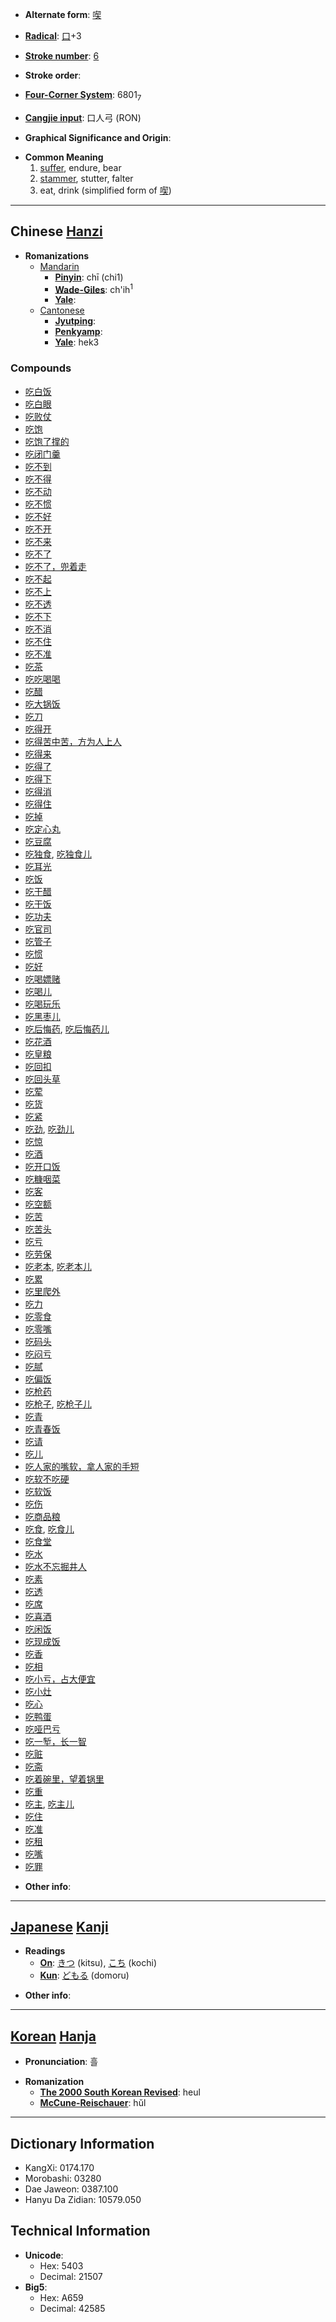 * '''Alternate form''': [[喫]]

* '''[[Wiktionary:Chinese radical index| Radical]]''': [[Wiktionary:Chinese radical index 口|口]]+3

* '''[[Wiktionary:Chinese total strokes index|Stroke number]]''': [[Wiktionary:Chinese total strokes index 6|6]]

* '''Stroke order''': 

* '''[[Wiktionary:Chinese four corner index|Four-Corner System]]''': 6801<sub>7</sub>

* '''[[Wiktionary:Chinese Cangjie index|Cangjie input]]''': 口人弓 (RON)

* '''Graphical Significance and Origin''': 

* '''Common Meaning'''
*# [[suffer]], endure, bear
*# [[stammer]], stutter, falter
*# eat, drink (simplified form of [[喫]])

----

== Chinese [[Hanzi]] ==

* '''Romanizations'''
** [[Mandarin]]
*** '''[[Pinyin]]''': chī (chi1)
*** '''[[Wade-Giles]]''': ch'ih<sup>1</sup>
*** '''[[Yale]]''': 
**[[Cantonese]]
***'''[[Jyutping]]''':
***'''[[Penkyamp]]''': 
***'''[[Yale]]''': hek3

===Compounds===
*[[吃白饭]]
*[[吃白眼]]
*[[吃败仗]]
*[[吃饱]]
*[[吃饱了撑的]]
*[[吃闭门羹]]
*[[吃不到]]
*[[吃不得]]
*[[吃不动]]
*[[吃不惯]]
*[[吃不好]]
*[[吃不开]]
*[[吃不来]]
*[[吃不了]]
*[[吃不了，兜着走]]
*[[吃不起]]
*[[吃不上]]
*[[吃不透]]
*[[吃不下]]
*[[吃不消]]
*[[吃不住]]
*[[吃不准]]
*[[吃茶]]
*[[吃吃喝喝]]
*[[吃醋]]
*[[吃大锅饭]]
*[[吃刀]]
*[[吃得开]]
*[[吃得苦中苦，方为人上人]]
*[[吃得来]]
*[[吃得了]]
*[[吃得下]]
*[[吃得消]]
*[[吃得住]]
*[[吃掉]]
*[[吃定心丸]]
*[[吃豆腐]]
*[[吃独食]], [[吃独食儿]]
*[[吃耳光]]
*[[吃饭]]
*[[吃干醋]]
*[[吃干饭]]
*[[吃功夫]]
*[[吃官司]]
*[[吃管子]]
*[[吃惯]]
*[[吃好]]
*[[吃喝嫖赌]]
*[[吃喝儿]]
*[[吃喝玩乐]]
*[[吃黑枣儿]]
*[[吃后悔药]], [[吃后悔药儿]]
*[[吃花酒]]
*[[吃皇粮]]
*[[吃回扣]]
*[[吃回头草]]
*[[吃荤]]
*[[吃货]]
*[[吃紧]]
*[[吃劲]], [[吃劲儿]]
*[[吃惊]]
*[[吃酒]]
*[[吃开口饭]]
*[[吃糠咽菜]]
*[[吃客]]
*[[吃空额]]
*[[吃苦]]
*[[吃苦头]]
*[[吃亏]]
*[[吃劳保]]
*[[吃老本]], [[吃老本儿]]
*[[吃累]]
*[[吃里爬外]]
*[[吃力]]
*[[吃零食]]
*[[吃零嘴]]
*[[吃码头]]
*[[吃闷亏]]
*[[吃腻]]
*[[吃偏饭]]
*[[吃枪药]]
*[[吃枪子]], [[吃枪子儿]]
*[[吃青]]
*[[吃青春饭]]
*[[吃请]]
*[[吃儿]]
*[[吃人家的嘴软，拿人家的手短]]
*[[吃软不吃硬]]
*[[吃软饭]]
*[[吃伤]]
*[[吃商品粮]]
*[[吃食]], [[吃食儿]]
*[[吃食堂]]
*[[吃水]]
*[[吃水不忘掘井人]]
*[[吃素]]
*[[吃透]]
*[[吃席]]
*[[吃喜酒]]
*[[吃闲饭]]
*[[吃现成饭]]
*[[吃香]]
*[[吃相]]
*[[吃小亏，占大便宜]]
*[[吃小灶]]
*[[吃心]]
*[[吃鸭蛋]]
*[[吃哑巴亏]]
*[[吃一堑，长一智]]
*[[吃赃]]
*[[吃斋]]
*[[吃着碗里，望着锅里]]
*[[吃重]]
*[[吃主]], [[吃主儿]]
*[[吃住]]
*[[吃准]]
*[[吃租]]
*[[吃嘴]]
*[[吃罪]]

* '''Other info''': 

----

== [[Japanese]] [[Kanji]] ==

* '''Readings'''
** '''[[On]]''': [[きつ]] (kitsu), [[こち]] (kochi)
** '''[[Kun]]''': [[どもる]] (domoru)

* '''Other info''':  

----

== [[Korean]] [[Hanja]] ==

* '''Pronunciation''': 흘

* '''Romanization'''
** '''[[The 2000 South Korean Revised Romanization|The 2000 South Korean Revised]]''': heul
** '''[[McCune-Reischauer]]''': hŭl

----

== Dictionary Information ==

* KangXi: 0174.170
* Morobashi: 03280
* Dae Jaweon: 0387.100
* Hanyu Da Zidian: 10579.050

== Technical Information ==

* '''Unicode''':
** Hex: 5403
** Decimal: 21507
* '''Big5''':
** Hex: A659
** Decimal: 42585